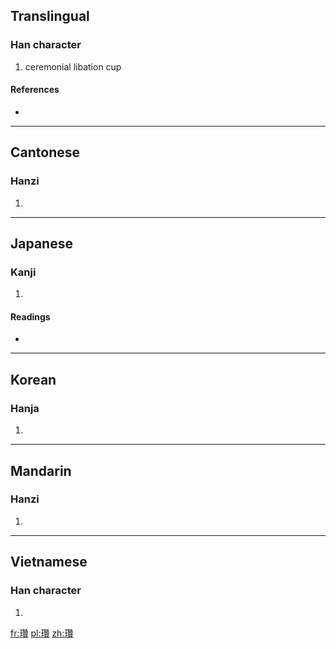 {{also|瓒}}
==Translingual==

===Han character===
{{Han char|rn=96|rad=玉|as=19|sn=23|four=1418<sub>6</sub>|canj=一土竹山金 (MGHUC)}}

# ceremonial libation cup

====References====
* {{Han ref|kx=0745.290|dkj=21361|dj=1154.070|hdz=21147.020|uh=74DA|ud=29914|bh=C5D0|bd=50640}}

----

==Cantonese==

===Hanzi===
{{yue-hanzi|jyut=|y=jaan3|sim=瓒}}

# {{defn|lang=yue|sort=玉19}}

----

==Japanese==

===Kanji===
{{ja-kanji|grade=|rs=玉19}}

# {{defn|lang=ja|sort=玉19}}

====Readings====
* {{ja-readings|on=[[さん]] (san), [[ざん]] (zan)|kun=|nanori=}}

----

==Korean==

===Hanja===
{{ko-hanja|hangeul=찬|eumhun=제기|rv=chan|mr=ch'an|y=chan}}

# {{defn|lang=ko|sort=玉19}}

----

==Mandarin==

===Hanzi===
{{cmn-hanzi|sim=瓒|pin=[[zàn]] ([[zan4]])|wg=tsan<sup>4</sup>}}

# {{defn|lang=cmn|sort=玉19}}

----

==Vietnamese==

===Han character===
{{vi-hantu|[[toản]], [[xoàn]]|rs=玉19}}

# {{defn|lang=vi|sort=玉19}}

[[fr:瓚]]
[[pl:瓚]]
[[zh:瓚]]